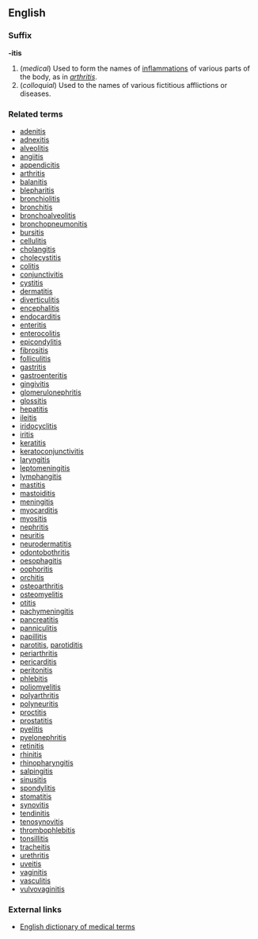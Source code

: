 ==English==
===Suffix===
'''-itis'''

#(''medical'') Used to form the names of [[inflammation]]s of various parts of the body, as in ''[[arthritis]]''.
#(''colloquial'') Used to the names of various fictitious afflictions or diseases.

===Related terms===
*[[adenitis]]
*[[adnexitis]]
*[[alveolitis]]
*[[angiitis]]
*[[appendicitis]]
*[[arthritis]]
*[[balanitis]]
*[[blepharitis]]
*[[bronchiolitis]]
*[[bronchitis]]
*[[bronchoalveolitis]]
*[[bronchopneumonitis]]
*[[bursitis]]
*[[cellulitis]]
*[[cholangitis]]
*[[cholecystitis]]
*[[colitis]]
*[[conjunctivitis]]
*[[cystitis]]
*[[dermatitis]]
*[[diverticulitis]]
*[[encephalitis]]
*[[endocarditis]]
*[[enteritis]]
*[[enterocolitis]]
*[[epicondylitis]]
*[[fibrositis]]
*[[folliculitis]]
*[[gastritis]]
*[[gastroenteritis]]
*[[gingivitis]]
*[[glomerulonephritis]]
*[[glossitis]]
*[[hepatitis]]
*[[ileitis]]
*[[iridocyclitis]]
*[[iritis]]
*[[keratitis]]
*[[keratoconjunctivitis]]
*[[laryngitis]]
*[[leptomeningitis]]
*[[lymphangitis]]
*[[mastitis]]
*[[mastoiditis]]
*[[meningitis]]
*[[myocarditis]]
*[[myositis]]
*[[nephritis]]
*[[neuritis]]
*[[neurodermatitis]]
*[[odontobothritis]]
*[[oesophagitis]] <!-- also [[esophagitis]] ? -->
*[[oophoritis]]
*[[orchitis]]
*[[osteoarthritis]]
*[[osteomyelitis]]
*[[otitis]]
*[[pachymeningitis]]
*[[pancreatitis]]
*[[panniculitis]]
*[[papillitis]]
*[[parotitis]], [[parotiditis]]
*[[periarthritis]]
*[[pericarditis]]
*[[peritonitis]]
*[[phlebitis]]
*[[poliomyelitis]]
*[[polyarthritis]]
*[[polyneuritis]]
*[[proctitis]]
*[[prostatitis]]
*[[pyelitis]]
*[[pyelonephritis]]
*[[retinitis]]
*[[rhinitis]]
*[[rhinopharyngitis]]
*[[salpingitis]]
*[[sinusitis]]
*[[spondylitis]]
*[[stomatitis]]
*[[synovitis]]
*[[tendinitis]]
*[[tenosynovitis]]
*[[thrombophlebitis]]
*[[tonsillitis]]
*[[tracheitis]]
*[[urethritis]]
*[[uveitis]]
*[[vaginitis]]
*[[vasculitis]]
*[[vulvovaginitis]]

===External links===
*[http://allserv.rug.ac.be/~rvdstich/eugloss/DIC/ English dictionary of medical terms]